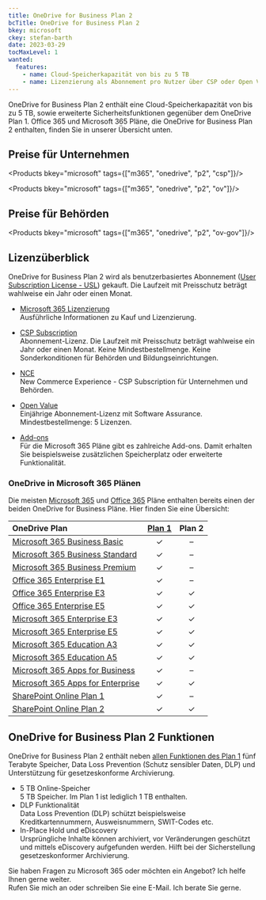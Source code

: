 ```yaml
---
title: OneDrive for Business Plan 2
bcTitle: OneDrive for Business Plan 2
bkey: microsoft
ckey: stefan-barth
date: 2023-03-29
tocMaxLevel: 1
wanted:
  features:
    - name: Cloud-Speicherkapazität von bis zu 5 TB
    - name: Lizenzierung als Abonnement pro Nutzer über CSP oder Open Value
---
```




<Intro>

OneDrive for Business Plan 2 enthält eine Cloud-Speicherkapazität von bis zu 5 TB, sowie erweiterte Sicherheitsfunktionen gegenüber dem OneDrive Plan 1.
Office 365 und Microsoft 365 Pläne, die OneDrive for Business Plan 2 enthalten, finden Sie in unserer Übersicht unten.

</Intro>

<TOC />



## Preise für Unternehmen

<Products bkey="microsoft" tags={["m365", "onedrive", "p2", "csp"]}/>

<Products bkey="microsoft" tags={["m365", "onedrive", "p2", "ov"]}/>


## Preise für Behörden

<Products bkey="microsoft" tags={["m365", "onedrive", "p2", "ov-gov"]}/>


## Lizenzüberblick

OneDrive for Business Plan 2 wird als benutzerbasiertes Abonnement ([User Subscription License - USL](/hersteller/microsoft/microsoft-365/lizenzierung/#user-subscription-license-usl)) gekauft. Die Laufzeit mit Preisschutz beträgt wahlweise ein Jahr oder einen Monat.


<ArrowList>

- [Microsoft 365 Lizenzierung](/hersteller/microsoft/microsoft-365/lizenzierung/)<br />
  Ausführliche Informationen zu Kauf und Lizenzierung.

- [CSP Subscription](/hersteller/microsoft/csp/)<br />
  Abonnement-Lizenz. Die Laufzeit mit Preisschutz beträgt wahlweise ein Jahr oder einen Monat. Keine Mindestbestellmenge. Keine Sonderkonditionen für Behörden und Bildungseinrichtungen.

- [NCE](/hersteller/microsoft/microsoft-365/lizenzierung/#new-commerce-experience-nce)<br />
  New Commerce Experience - CSP Subscription für Unternehmen und Behörden.

- [Open Value](/hersteller/microsoft/open-value/)<br />
  Einjährige Abonnement-Lizenz mit Software Assurance. Mindestbestellmenge: 5 Lizenzen.

- [Add-ons](/hersteller/microsoft/microsoft-365/add-ons/)<br />
  Für die Microsoft 365 Pläne gibt es zahlreiche Add-ons. Damit erhalten Sie beispielsweise zusätzlichen Speicherplatz oder erweiterte Funktionalität.

</ArrowList>


### OneDrive in Microsoft 365 Plänen

Die meisten [Microsoft 365](/hersteller/microsoft/microsoft-365/) und [Office 365](/hersteller/microsoft/office-365/) Pläne enthalten bereits einen der beiden OneDrive for Business Pläne. Hier finden Sie eine Übersicht:

|OneDrive Plan|[Plan 1](/hersteller/microsoft/microsoft-365/onedrive-for-business-plan-1/)|Plan 2|
|:---|:---:|:---:|
|[Microsoft 365 Business Basic](/hersteller/microsoft/microsoft-365/business-basic/)|✓|–|
|[Microsoft 365 Business Standard](/hersteller/microsoft/microsoft-365/business-standard/)|✓|–|
|[Microsoft 365 Business Premium](/hersteller/microsoft/microsoft-365/business-premium/)|✓|–|
|[Office 365 Enterprise E1](/hersteller/microsoft/office-365/enterprise-e1/)|✓|–|
|[Office 365 Enterprise E3](/hersteller/microsoft/office-365/enterprise-e3/)|✓|✓|
|[Office 365 Enterprise E5](/hersteller/microsoft/office-365/enterprise-e5/)|✓|✓|
|[Microsoft 365 Enterprise E3](/hersteller/microsoft/microsoft-365/enterprise-e3/)|✓|✓|
|[Microsoft 365 Enterprise E5](/hersteller/microsoft/microsoft-365/enterprise-e5/)|✓|✓|
|[Microsoft 365 Education A3](/hersteller/microsoft/microsoft-365/education-a3/)|✓|✓|
|[Microsoft 365 Education A5](/hersteller/microsoft/microsoft-365/education-a5/)|✓|✓|
|[Microsoft 365 Apps for Business](/hersteller/microsoft/microsoft-365/apps-for-business/)|✓|–|
|[Microsoft 365 Apps for Enterprise](/hersteller/microsoft/microsoft-365/apps-for-enterprise/)|✓|✓|
|[SharePoint Online Plan 1](/hersteller/microsoft/sharepoint/online-plan-1/)|✓|–|
|[SharePoint Online Plan 2](/hersteller/microsoft/sharepoint/online-plan-2/)|✓|✓|



## OneDrive for Business Plan 2 Funktionen

OneDrive for Business Plan 2 enthält neben [allen Funktionen des Plan 1](/hersteller/microsoft/microsoft-365/onedrive-for-business-plan-1/) fünf Terabyte Speicher, Data Loss Prevention (Schutz sensibler Daten, DLP) und Unterstützung für gesetzeskonforme Archivierung.

<ArrowList>

- 5 TB Online-Speicher<br />
  5 TB Speicher. Im Plan 1 ist lediglich 1 TB enthalten.
- DLP Funktionalität<br />
  Data Loss Prevention (DLP) schützt beispielsweise Kreditkartennummern, Ausweisnummern, SWIT-Codes etc.
- In-Place Hold und eDiscovery<br />
  Ursprüngliche Inhalte können archiviert, vor Veränderungen geschützt und mittels eDiscovery aufgefunden werden. Hilft bei der Sicherstellung gesetzeskonformer Archivierung.

</ArrowList>


<GetInTouch theme="light">

Sie haben Fragen zu Microsoft 365 oder möchten ein Angebot? Ich helfe Ihnen gerne weiter.<br />
Rufen Sie mich an oder schreiben Sie eine E-Mail. Ich berate Sie gerne.

</GetInTouch>

